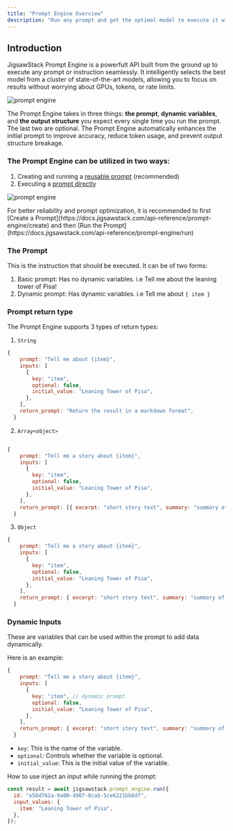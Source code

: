 ```yaml
---
title: "Prompt Engine Overview"
description: "Run any prompt and get the optimal model to execute it without worrying about GPUs, tokens, or rate limits—it just works effortlessly."
---
```


## Introduction

JigsawStack Prompt Engine is a powerfult API built from the ground up to execute any prompt or instruction seamlessly. It intelligently selects the best model from a cluster of state-of-the-art models, allowing you to focus on results without worrying about GPUs, tokens, or rate limits.

<img
  className="block"
  src="https://res.cloudinary.com/dev-ninja/image/upload/v1725295285/prompt_engine_o3ly4j.png"
  alt="prompt engine"
/>

The Prompt Engine takes in three things: **the prompt**, **dynamic variables**, and **the output structure** you expect every single time you run the prompt. The last two are optional. The Prompt Engine automatically enhances the initial prompt to improve accuracy, reduce token usage, and prevent output structure breakage.

### The Prompt Engine can be utilized in two ways:

1. Creating and running a [reusable prompt](https://docs.jigsawstack.com/examples/ai/prompt-engine#1-create-and-execute-a-reusable-prompt-recommended) (recommended)
2. Executing a [prompt directly](https://docs.jigsawstack.com/examples/ai/prompt-engine#2-executing-the-prompt-directly)

<img
  className="block"
  src="https://res.cloudinary.com/dev-ninja/image/upload/v1725312772/run_prompt_ik1g6e.png"
  alt="prompt engine"
/>

<Info>
  For better reliability and prompt optimization, it is recommended to first
  [Create a
  Prompt](https://docs.jigsawstack.com/api-reference/prompt-engine/create) and
  then [Run the
  Prompt](https://docs.jigsawstack.com/api-reference/prompt-engine/run)
</Info>

### The Prompt

This is the instruction that should be executed. It can be of two forms:

1. Basic prompt: Has no dynamic variables. i.e Tell me about the leaning tower of Pisa!
2. Dynamic prompt: Has dynamic variables. i.e Tell me about `{ item }`

### Prompt return type

The Prompt Engine supports 3 types of return types:

1. `String`

```javascript
{
    prompt: "Tell me about {item}",
    inputs: [
      {
        key: "item",
        optional: false,
        initial_value: "Leaning Tower of Pisa",
      },
    ],
    return_prompt: "Return the result in a markdown format",
  }
```

2. `Array<object>`

```javascript

{
    prompt: "Tell me a story about {item}",
    inputs: [
      {
        key: "item",
        optional: false,
        initial_value: "Leaning Tower of Pisa",
      },
    ],
    return_prompt: [{ excerpt: "short story text", summary: "summary of story" }],
  }
```

3. `Object`

```javascript
{
    prompt: "Tell me a story about {item}",
    inputs: [
      {
        key: "item",
        optional: false,
        initial_value: "Leaning Tower of Pisa",
      },
    ],
    return_prompt: { excerpt: "short story text", summary: "summary of story" },
  }
```

### Dynamic Inputs

These are variables that can be used within the prompt to add data dynamically.

Here is an example:

```javascript
{
    prompt: "Tell me a story about {item}",
    inputs: [
      {
        key: "item", // dynamic prompt
        optional: false,
        initial_value: "Leaning Tower of Pisa",
      },
    ],
    return_prompt: { excerpt: "short story text", summary: "summary of story" },
  }
```

- `key`: This is the name of the variable.
- `optional`: Controls whether the variable is optional.
- `initial_value`: This is the initial value of the variable.

How to use inject an input while running the prompt:

```javascript
const result = await jigsawstack.prompt_engine.run({
  id: "e58d762a-9a00-4907-8cab-5ce6221bb6df",
  input_values: {
    item: "Leaning Tower of Pisa",
  },
});
```
